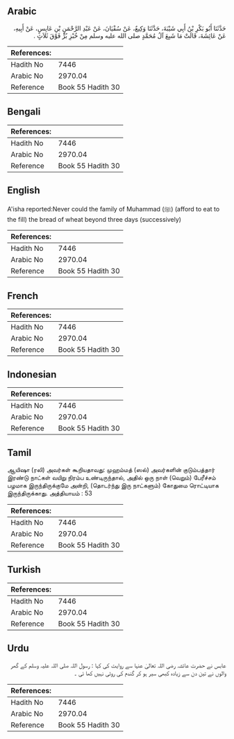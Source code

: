 ## Arabic


<div dir="rtl" lang="ar" style={{fontSize:'larger',backgroundColor:'#f8f9fa',padding:20}}>
حَدَّثَنَا أَبُو بَكْرِ بْنُ أَبِي شَيْبَةَ، حَدَّثَنَا وَكِيعٌ، عَنْ سُفْيَانَ، عَنْ عَبْدِ الرَّحْمَنِ بْنِ عَابِسٍ، عَنْ أَبِيهِ، عَنْ عَائِشَةَ، قَالَتْ مَا شَبِعَ آلُ مُحَمَّدٍ صلى الله عليه وسلم مِنْ خُبْزِ بُرٍّ فَوْقَ ثَلاَثٍ ‏.‏
</div>
<div style={{backgroundColor:'#f8f9fa',padding:20, marginBottom: 10}}><table> <thead> <tr> <th>References:</th> <th></th> </tr> </thead> <tbody><tr><td>Hadith No</td><td>7446</td></tr><tr><td>Arabic No</td><td>2970.04</td></tr><tr><td>Reference</td><td>Book 55 Hadith 30</td></tr></tbody></table></div>

## Bengali


<div dir="ltr" lang="bn" style={{fontSize:'larger',backgroundColor:'#f8f9fa',padding:20}}>

</div>
<div style={{backgroundColor:'#f8f9fa',padding:20, marginBottom: 10}}><table> <thead> <tr> <th>References:</th> <th></th> </tr> </thead> <tbody><tr><td>Hadith No</td><td>7446</td></tr><tr><td>Arabic No</td><td>2970.04</td></tr><tr><td>Reference</td><td>Book 55 Hadith 30</td></tr></tbody></table></div>

## English


<div dir="ltr" lang="en" style={{fontSize:'larger',backgroundColor:'#f8f9fa',padding:20}}>
A'isha reported:Never could the family of Muhammad (ﷺ) (afford to eat to the fill) the bread of wheat beyond three days (successively)
</div>
<div style={{backgroundColor:'#f8f9fa',padding:20, marginBottom: 10}}><table> <thead> <tr> <th>References:</th> <th></th> </tr> </thead> <tbody><tr><td>Hadith No</td><td>7446</td></tr><tr><td>Arabic No</td><td>2970.04</td></tr><tr><td>Reference</td><td>Book 55 Hadith 30</td></tr></tbody></table></div>

## French


<div dir="ltr" lang="fr" style={{fontSize:'larger',backgroundColor:'#f8f9fa',padding:20}}>

</div>
<div style={{backgroundColor:'#f8f9fa',padding:20, marginBottom: 10}}><table> <thead> <tr> <th>References:</th> <th></th> </tr> </thead> <tbody><tr><td>Hadith No</td><td>7446</td></tr><tr><td>Arabic No</td><td>2970.04</td></tr><tr><td>Reference</td><td>Book 55 Hadith 30</td></tr></tbody></table></div>

## Indonesian


<div dir="ltr" lang="id" style={{fontSize:'larger',backgroundColor:'#f8f9fa',padding:20}}>

</div>
<div style={{backgroundColor:'#f8f9fa',padding:20, marginBottom: 10}}><table> <thead> <tr> <th>References:</th> <th></th> </tr> </thead> <tbody><tr><td>Hadith No</td><td>7446</td></tr><tr><td>Arabic No</td><td>2970.04</td></tr><tr><td>Reference</td><td>Book 55 Hadith 30</td></tr></tbody></table></div>

## Tamil


<div dir="ltr" lang="ta" style={{fontSize:'larger',backgroundColor:'#f8f9fa',padding:20}}>
ஆயிஷா (ரலி) அவர்கள் கூறியதாவது: முஹம்மத் (ஸல்) அவர்களின் குடும்பத்தார் இரண்டு நாட்கள் வயிறு நிரம்ப உண்டிருந்தால், அதில் ஒரு நாள் (வெறும்) பேரீச்சம் பழமாக இருந்திருக்குமே அன்றி, (தொடர்ந்து இரு நாட்களும்) கோதுமை ரொட்டியாக இருந்திருக்காது. அத்தியாயம் : 53
</div>
<div style={{backgroundColor:'#f8f9fa',padding:20, marginBottom: 10}}><table> <thead> <tr> <th>References:</th> <th></th> </tr> </thead> <tbody><tr><td>Hadith No</td><td>7446</td></tr><tr><td>Arabic No</td><td>2970.04</td></tr><tr><td>Reference</td><td>Book 55 Hadith 30</td></tr></tbody></table></div>

## Turkish


<div dir="ltr" lang="tr" style={{fontSize:'larger',backgroundColor:'#f8f9fa',padding:20}}>

</div>
<div style={{backgroundColor:'#f8f9fa',padding:20, marginBottom: 10}}><table> <thead> <tr> <th>References:</th> <th></th> </tr> </thead> <tbody><tr><td>Hadith No</td><td>7446</td></tr><tr><td>Arabic No</td><td>2970.04</td></tr><tr><td>Reference</td><td>Book 55 Hadith 30</td></tr></tbody></table></div>

## Urdu


<div dir="rtl" lang="ur" style={{fontSize:'larger',backgroundColor:'#f8f9fa',padding:20}}>
عابس نے حضرت عائشہ رضی اللہ تعالیٰ عنہا سے روایت کی کہا : رسول اللہ صلی اللہ علیہ وسلم کے گھر والوں نے تین دن سے زیادہ کبھی سیر ہو کر گندم کی روٹی نہیں کھا ئی ۔
</div>
<div style={{backgroundColor:'#f8f9fa',padding:20, marginBottom: 10}}><table> <thead> <tr> <th>References:</th> <th></th> </tr> </thead> <tbody><tr><td>Hadith No</td><td>7446</td></tr><tr><td>Arabic No</td><td>2970.04</td></tr><tr><td>Reference</td><td>Book 55 Hadith 30</td></tr></tbody></table></div>